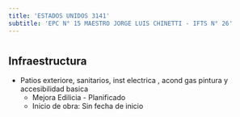 ```yaml
---
title: 'ESTADOS UNIDOS 3141'
subtitle: 'EPC N° 15 MAESTRO JORGE LUIS CHINETTI - IFTS N° 26'
---
```


#
## Infraestructura

* Patios exteriore, sanitarios,  inst electrica , acond gas pintura y accesibilidad basica 
    + Mejora Edilicia - Planificado 
    + Inicio de obra: Sin fecha de inicio 




